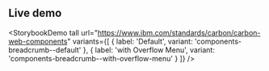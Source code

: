 ## Live demo

<StorybookDemo
  tall
  url="https://www.ibm.com/standards/carbon/carbon-web-components"
  variants={[
    {
      label: 'Default',
      variant: 'components-breadcrumb--default'
    },
    {
      label: 'with Overflow Menu',
      variant: 'components-breadcrumb--with-overflow-menu'
    }
  ]}
/>
